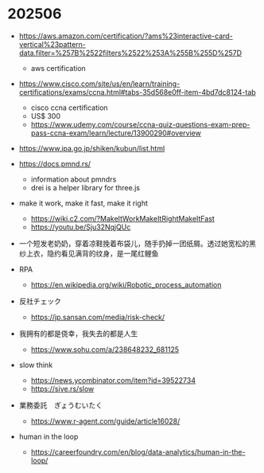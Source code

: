 # 202506

- https://aws.amazon.com/certification/?ams%23interactive-card-vertical%23pattern-data.filter=%257B%2522filters%2522%253A%255B%255D%257D
  - aws certification

- https://www.cisco.com/site/us/en/learn/training-certifications/exams/ccna.html#tabs-35d568e0ff-item-4bd7dc8124-tab
  - cisco ccna certification
  - US$ 300
  - https://www.udemy.com/course/ccna-quiz-questions-exam-prep-pass-ccna-exam/learn/lecture/13900290#overview

- https://www.ipa.go.jp/shiken/kubun/list.html

- https://docs.pmnd.rs/
  - information about pmndrs
  - drei is a helper library for three.js

- make it work, make it fast, make it right
  - https://wiki.c2.com/?MakeItWorkMakeItRightMakeItFast
  - https://youtu.be/Sju32NqjQUc

- 一个短发老奶奶，穿着凉鞋挽着布袋儿，随手扔掉一团纸屑。透过她宽松的黑纱上衣，隐约看见满背的纹身，是一尾红鲤鱼

- RPA
  - https://en.wikipedia.org/wiki/Robotic_process_automation

- 反社チェック
  - https://jp.sansan.com/media/risk-check/

- 我拥有的都是侥幸，我失去的都是人生
  - https://www.sohu.com/a/238648232_681125

- slow think
  - https://news.ycombinator.com/item?id=39522734
  - https://sive.rs/slow

- 業務委託　ぎょうむいたく
  - https://www.r-agent.com/guide/article16028/

- human in the loop
  - https://careerfoundry.com/en/blog/data-analytics/human-in-the-loop/

